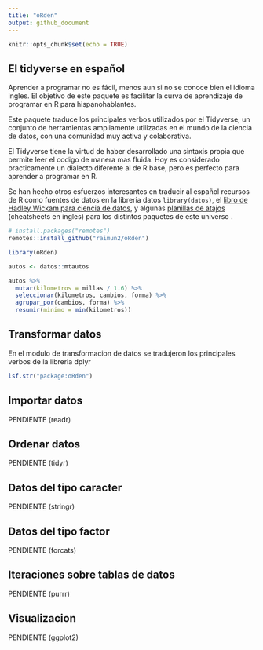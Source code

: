 ```yaml
---
title: "oRden"
output: github_document
---
```


```r
knitr::opts_chunk$set(echo = TRUE)
```

## El tidyverse en español

Aprender a programar no es fácil, menos aun si no se conoce bien el idioma ingles. El objetivo de este paquete es facilitar la curva de aprendizaje de programar en R para hispanohablantes. 

Este paquete traduce los principales verbos utilizados por el Tidyverse, un conjunto de herramientas ampliamente utilizadas en el mundo de la ciencia de datos, con una comunidad muy activa y colaborativa. 

El Tidyverse tiene la virtud de haber desarrollado una sintaxis propia que permite leer el codigo de manera mas fluida. Hoy es considerado practicamente un dialecto diferente al de R base, pero es perfecto para aprender a programar en R.

Se han hecho otros esfuerzos interesantes en traducir al español recursos de R como fuentes de datos en la libreria datos `library(datos)`, el [libro de Hadley Wickam para ciencia de datos](https://es.r4ds.hadley.nz/), y algunas [planillas de atajos](https://www.rstudio.com/resources/cheatsheets/) (cheatsheets en ingles) para los distintos paquetes de este universo .  


``` r
# install.packages("remotes")
remotes::install_github("raimun2/oRden")
```


```r

library(oRden)

autos <- datos::mtautos

autos %>% 
  mutar(kilometros = millas / 1.6) %>% 
  seleccionar(kilometros, cambios, forma) %>% 
  agrupar_por(cambios, forma) %>% 
  resumir(minimo = min(kilometros))

```



## Transformar datos

En el modulo de transformacion de datos se tradujeron los principales verbos de la libreria dplyr

```r
lsf.str("package:oRden")
```

## Importar datos
PENDIENTE (readr)

## Ordenar datos
PENDIENTE (tidyr)

## Datos del tipo caracter
PENDIENTE (stringr)

## Datos del tipo factor
PENDIENTE (forcats)

## Iteraciones sobre tablas de datos
PENDIENTE (purrr)

## Visualizacion
PENDIENTE (ggplot2)
